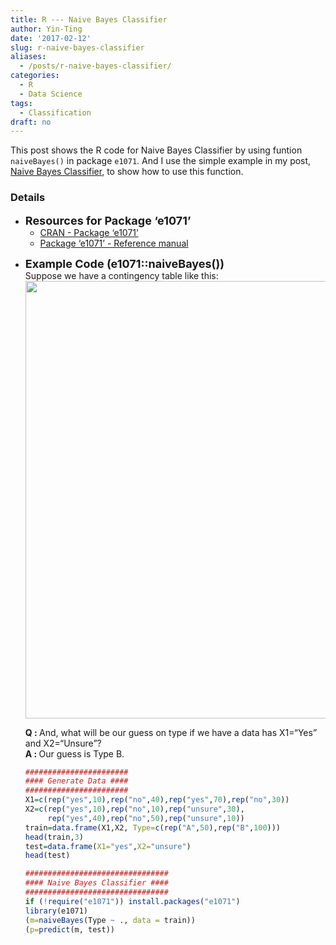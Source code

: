 ```yaml
---
title: R --- Naive Bayes Classifier
author: Yin-Ting
date: '2017-02-12'
slug: r-naive-bayes-classifier
aliases: 
  - /posts/r-naive-bayes-classifier/
categories:
  - R
  - Data Science
tags:
  - Classification
draft: no
---
```


This post shows the R code for Naive Bayes Classifier by using funtion `naiveBayes()` in package `e1071`. And I use the simple example in my post, <a href="/posts/naive-bayes-classifier/">Naive Bayes Classifier</a>, to show how to use this function.

### Details
* **<font size="4">Resources for Package 'e1071'</font>** 
    * [CRAN - Package 'e1071'](https://cran.r-project.org/web/packages/e1071/index.html)
    * [Package ‘e1071’ - Reference manual](https://cran.r-project.org/web/packages/e1071/e1071.pdf)

\newline

* **<font size="4"> Example Code (e1071::naiveBayes())</font>** <br />
    Suppose we have a contingency table like this:
<img src="/posts/2017-02-12-r-naive-bayes-classifier/table_nbc_2.png" style="width:700px"/>

    **Q : ** And, what will be our guess on type if we have a data has X1="Yes" and X2="Unsure"? <br />
    **A : ** Our guess is Type B.

    ```r
    #######################
    #### Generate Data ####
    #######################
    X1=c(rep("yes",10),rep("no",40),rep("yes",70),rep("no",30))
    X2=c(rep("yes",10),rep("no",10),rep("unsure",30),
         rep("yes",40),rep("no",50),rep("unsure",10))
    train=data.frame(X1,X2, Type=c(rep("A",50),rep("B",100)))
    head(train,3)
    test=data.frame(X1="yes",X2="unsure")
    head(test)
    
    ################################
    #### Naive Bayes Classifier ####
    ################################
    if (!require("e1071")) install.packages("e1071")
    library(e1071)
    (m=naiveBayes(Type ~ ., data = train))
    (p=predict(m, test))
    ```
